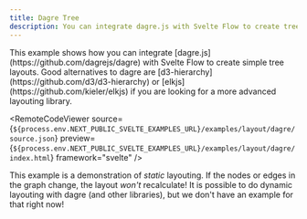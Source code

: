 ```yaml
---
title: Dagre Tree
description: You can integrate dagre.js with Svelte Flow to create tree layouts. A good alternative to dagre is elkjs if you are looking for a more advanced layouting library.
---
```



<ExampleLayout>
This example shows how you can integrate [dagre.js](https://github.com/dagrejs/dagre) with Svelte Flow to create simple tree layouts. Good alternatives to dagre are [d3-hierarchy](https://github.com/d3/d3-hierarchy) or [elkjs](https://github.com/kieler/elkjs) if you are looking for a more advanced layouting library.

<RemoteCodeViewer
  source={`${process.env.NEXT_PUBLIC_SVELTE_EXAMPLES_URL}/examples/layout/dagre/source.json`}
  preview={`${process.env.NEXT_PUBLIC_SVELTE_EXAMPLES_URL}/examples/layout/dagre/index.html`}
  framework="svelte"
/>

This example is a demonstration of _static_ layouting. If the nodes or edges in
the graph change, the layout _won't_ recalculate! It is possible to do dynamic
layouting with dagre (and other libraries), but we don't have an example for
that right now!
</ExampleLayout>

